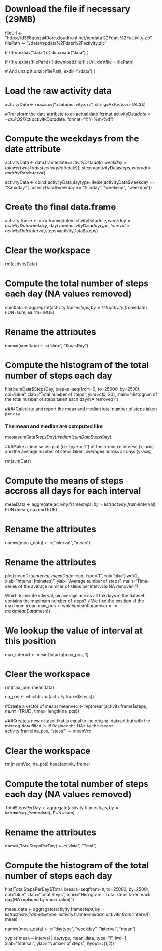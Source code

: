 # Download the file if necessary (29MB)
fileUrl <- "https://d396qusza40orc.cloudfront.net/repdata%2Fdata%2Factivity.zip"
filePath <- "./data/repdata%2Fdata%2Factivity.zip"

if (!file.exists("data")) {
  dir.create("data")
}

if (!file.exists(filePath)) {
  download.file(fileUrl, destfile = filePath)
   
  # And unzip it
  unzip(filePath, exdir="./data")
}

# Load the raw activity data
activityData <- read.csv("./data/activity.csv", stringsAsFactors=FALSE)


#Transform the date attribute to an actual date format
activityData$date <- as.POSIXct(activityData$date, format="%Y-%m-%d")

# Compute the weekdays from the date attribute
activityData <- data.frame(date=activityData$date, weekday=tolower(weekdays(activityData$date)), steps=activityData$steps, interval=activityData$interval)

activityData <- cbind(activityData,daytype=ifelse(activityData$weekday == "Saturday" | activityData$weekday == "Sunday", "weekend", "weekday"))


# Create the final data.frame
activity.frame <- data.frame(date=activityData$date, weekday=activityData$weekday, daytype=activityData$daytype, interval=activityData$interval,steps=activityData$steps)

# Clear the workspace
rm(activityData)


# Compute the total number of steps each day (NA values removed)
sumData <- aggregate(activity.frame$steps, by=list(activity.frame$date), FUN=sum, na.rm=TRUE)

# Rename the attributes
names(sumData) <- c("date", "StepsDay")



# Compute the histogram of the total number of steps each day
hist(sumData$StepsDay, breaks=seq(from=0, to=25000, by=2500), col="blue", xlab="Total number of steps", ylim=c(0, 20), main="Histogram of the total number of steps taken each day\n(NA removed)")


####Calculate and report the mean and median total number of steps taken per day

### The mean and median are computed like
mean(sumData$StepsDay)
median(sumData$StepsDay)


###Make a time series plot (i.e. type = "l") of the 5-minute interval (x-axis) and the average number of steps taken, averaged across all days (y-axis)

rm(sumData)


# Compute the means of steps accross all days for each interval
meanData <- aggregate(activity.frame$steps, by=list(activity.frame$interval), FUN=mean, na.rm=TRUE)

# Rename the attributes
names(mean_data) <- c("interval", "mean")


# Rename the attributes
plot(meanData$interval, meanData$mean, type="l", col="blue",lwd=2, xlab="Interval [minutes]", ylab="Average number of steps", main="Time-series of the average number of steps per intervals\n(NA removed)")


Which 5-minute interval, on average across all the days in the dataset, contains the maximum number of steps?
# We find the position of the maximum mean
max_pos <- which(meanData$mean == max(meanData$mean))

# We lookup the value of interval at this position
max_interval <- meanDataata[max_pos, 1]

# Clear the workspace
rm(max_pos, meanData)

na_pos <- which(is.na(activity.frame$steps))

#Create a vector of means
meanVec <- rep(mean(activity.frame$steps, na.rm=TRUE), times=length(na_pos))



###Create a new dataset that is equal to the original dataset but with the missing data filled in.
# Replace the NAs by the means
activity.frame[na_pos, "steps"] <- meanVec

# Clear the workspace
rm(meanVec, na_pos)
head(activity.frame)



# Compute the total number of steps each day (NA values removed)
TotalStepsPerDay <- aggregate(activity.frame$steps, by=list(activity.frame$date), FUN=sum)

# Rename the attributes
names(TotalStepsPerDay) <- c("date", "Total")

# Compute the histogram of the total number of steps each day
hist(TotalStepsPerDay$Total, breaks=seq(from=0, to=25000, by=2500), col="blue", xlab="Total Steps", main="Histogram - Total steps taken each day\n(NA replaced by mean value)")

mean_data <- aggregate(activity.frame$steps, by=list(activity.frame$daytype, activity.frame$weekday, activity.frame$interval), mean)

names(mean_data) <- c("daytype", "weekday", "interval", "mean")

xyplot(mean ~ interval | daytype, mean_data, type="l", lwd=1, xlab="Interval",  ylab="Number of steps", layout=c(1,2))
